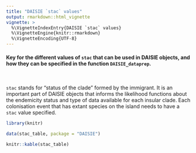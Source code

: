 ```yaml
---
title: "DAISIE `stac` values"
output: rmarkdown::html_vignette
vignette: >
  %\VignetteIndexEntry{DAISIE `stac` values}
  %\VignetteEngine{knitr::rmarkdown}
  %\VignetteEncoding{UTF-8}
---
```


#### Key for the different values of `stac` that can be used in DAISIE objects, and how they can be specified in the function `DAISIE_dataprep`.
  
\  

`stac` stands for "status of the clade" formed by the immigrant. It is an important part of DAISIE objects that informs the likelihood functions about the endemicity status and type of data available for each insular clade. Each colonisation event that has extant species on the island needs to have a `stac` value specified.


```r
library(knitr)
```


```r
data(stac_table, package = "DAISIE")
```

```r
knitr::kable(stac_table)
```
